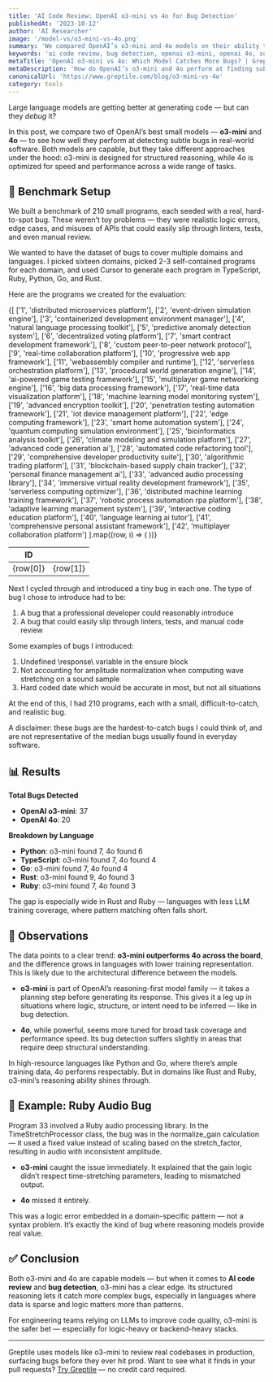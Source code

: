 ```yaml
---
title: 'AI Code Review: OpenAI o3-mini vs 4o for Bug Detection'
publishedAt: '2023-10-12'
author: 'AI Researcher'
image: '/model-vs/o3-mini-vs-4o.png'
summary: 'We compared OpenAI’s o3-mini and 4o models on their ability to catch hard-to-spot bugs in real software projects across multiple languages.'
keywords: 'ai code review, bug detection, openai o3-mini, openai 4o, software verification, reasoning models'
metaTitle: 'OpenAI o3-mini vs 4o: Which Model Catches More Bugs? | Greptile'
metaDescription: 'How do OpenAI’s o3-mini and 4o perform at finding subtle bugs in Python, Go, TypeScript, Rust, and Ruby? We ran the tests. Here’s what we found.'
canonicalUrl: 'https://www.greptile.com/blog/o3-mini-vs-4o'
category: tools
---
```


Large language models are getting better at generating code — but can they *debug* it?

In this post, we compare two of OpenAI’s best small models — **o3-mini** and **4o** — to see how well they perform at detecting subtle bugs in real-world software. Both models are capable, but they take different approaches under the hood: o3-mini is designed for structured reasoning, while 4o is optimized for speed and performance across a wide range of tasks.

## 🧪 Benchmark Setup

We built a benchmark of 210 small programs, each seeded with a real, hard-to-spot bug. These weren’t toy problems — they were realistic logic errors, edge cases, and misuses of APIs that could easily slip through linters, tests, and even manual review.

We wanted to have the dataset of bugs to cover multiple domains and languages. I picked sixteen domains, picked 2-3 self-contained programs for each domain, and used Cursor to generate each program in TypeScript, Ruby, Python, Go, and Rust.

Here are the programs we created for the evaluation:

<table
	style={{
		borderCollapse: 'collapse',
		width: '100%',
		margin: '2rem 0',
		borderRadius: '8px',
		overflow: 'hidden',
		fontSize: '0.95rem',
		lineHeight: '1.5'
	}}>
	<thead>
		<tr>
			<th
				style={{
					backgroundColor: '#f8fafc',
					padding: '1rem',
					textAlign: 'left',
					borderBottom: '1px solid #e2e8f0',
					fontWeight: '600',
					color: '#1a202c'
				}}>
				ID
			</th>
			<th
				style={{
					backgroundColor: '#f8fafc',
					padding: '1rem',
					textAlign: 'left',
					borderBottom: '1px solid #e2e8f0',
					fontWeight: '600',
					color: '#1a202c'
				}}></th>
		</tr>
	</thead>
	<tbody>
		{[
			['1', 'distributed microservices platform'],
			['2', 'event-driven simulation engine'],
			['3', 'containerized development environment manager'],
			['4', 'natural language processing toolkit'],
			['5', 'predictive anomaly detection system'],
			['6', 'decentralized voting platform'],
			['7', 'smart contract development framework'],
			['8', 'custom peer-to-peer network protocol'],
			['9', 'real-time collaboration platform'],
			['10', 'progressive web app framework'],
			['11', 'webassembly compiler and runtime'],
			['12', 'serverless orchestration platform'],
			['13', 'procedural world generation engine'],
			['14', 'ai-powered game testing framework'],
			['15', 'multiplayer game networking engine'],
			['16', 'big data processing framework'],
			['17', 'real-time data visualization platform'],
			['18', 'machine learning model monitoring system'],
			['19', 'advanced encryption toolkit'],
			['20', 'penetration testing automation framework'],
			['21', 'iot device management platform'],
			['22', 'edge computing framework'],
			['23', 'smart home automation system'],
			['24', 'quantum computing simulation environment'],
			['25', 'bioinformatics analysis toolkit'],
			['26', 'climate modeling and simulation platform'],
			['27', 'advanced code generation ai'],
			['28', 'automated code refactoring tool'],
			['29', 'comprehensive developer productivity suite'],
			['30', 'algorithmic trading platform'],
			['31', 'blockchain-based supply chain tracker'],
			['32', 'personal finance management ai'],
			['33', 'advanced audio processing library'],
			['34', 'immersive virtual reality development framework'],
			['35', 'serverless computing optimizer'],
			['36', 'distributed machine learning training framework'],
			['37', 'robotic process automation rpa platform'],
			['38', 'adaptive learning management system'],
			['39', 'interactive coding education platform'],
			['40', 'language learning ai tutor'],
			['41', 'comprehensive personal assistant framework'],
			['42', 'multiplayer collaboration platform']
		].map((row, i) => (
			<tr
				key={i}
				style={{
					backgroundColor: 'var(--tw-prose-bg, white)',
					transition: 'background-color 0.2s'
				}}>
				<td
					style={{
						padding: '1rem',
						borderBottom: '1px solid var(--tw-prose-border, #e2e8f0)',
						color: 'var(--tw-prose-body, #1a202c)'
					}}>
					{row[0]}
				</td>
				<td
					style={{
						padding: '1rem',
						borderBottom: '1px solid var(--tw-prose-border, #e2e8f0)',
						color: 'var(--tw-prose-body, #1a202c)'
					}}>
					{row[1]}
				</td>
			</tr>
		))}
	</tbody>
</table>

Next I cycled through and introduced a tiny bug in each one. The type of bug I chose to introduce had to be:

1. A bug that a professional developer could reasonably introduce
2. A bug that could easily slip through linters, tests, and manual code review

Some examples of bugs I introduced:

1. Undefined \response\ variable in the ensure block
2. Not accounting for amplitude normalization when computing wave stretching on a sound sample
3. Hard coded date which would be accurate in most, but not all situations

At the end of this, I had 210 programs, each with a small, difficult-to-catch, and realistic bug.

A disclaimer: these bugs are the hardest-to-catch bugs I could think of, and are not representative of the median bugs usually found in everyday software.


## 📊 Results

**Total Bugs Detected**  
- **OpenAI o3-mini**: 37  
- **OpenAI 4o**: 20

**Breakdown by Language**  
- **Python**: o3-mini found 7, 4o found 6  
- **TypeScript**: o3-mini found 7, 4o found 4  
- **Go**: o3-mini found 7, 4o found 4  
- **Rust**: o3-mini found 9, 4o found 3  
- **Ruby**: o3-mini found 7, 4o found 3

The gap is especially wide in Rust and Ruby — languages with less LLM training coverage, where pattern matching often falls short.

## 🧠 Observations

The data points to a clear trend: **o3-mini outperforms 4o across the board**, and the difference grows in languages with lower training representation. This is likely due to the architectural difference between the models.

- **o3-mini** is part of OpenAI’s reasoning-first model family — it takes a planning step before generating its response. This gives it a leg up in situations where logic, structure, or intent need to be inferred — like in bug detection.
  
- **4o**, while powerful, seems more tuned for broad task coverage and performance speed. Its bug detection suffers slightly in areas that require deep structural understanding.

In high-resource languages like Python and Go, where there’s ample training data, 4o performs respectably. But in domains like Rust and Ruby, o3-mini’s reasoning ability shines through.

## 🧩 Example: Ruby Audio Bug

Program 33 involved a Ruby audio processing library. In the TimeStretchProcessor class, the bug was in the normalize_gain calculation — it used a fixed value instead of scaling based on the stretch_factor, resulting in audio with inconsistent amplitude.

- **o3-mini** caught the issue immediately. It explained that the gain logic didn’t respect time-stretching parameters, leading to mismatched output.

- **4o** missed it entirely.

This was a logic error embedded in a domain-specific pattern — not a syntax problem. It’s exactly the kind of bug where reasoning models provide real value.

## ✅ Conclusion

Both o3-mini and 4o are capable models — but when it comes to **AI code review** and **bug detection**, o3-mini has a clear edge. Its structured reasoning lets it catch more complex bugs, especially in languages where data is sparse and logic matters more than patterns.

For engineering teams relying on LLMs to improve code quality, o3-mini is the safer bet — especially for logic-heavy or backend-heavy stacks.

---
Greptile uses models like o3-mini to review real codebases in production, surfacing bugs before they ever hit prod. Want to see what it finds in your pull requests? [Try Greptile](https://www.greptile.com) — no credit card required.
